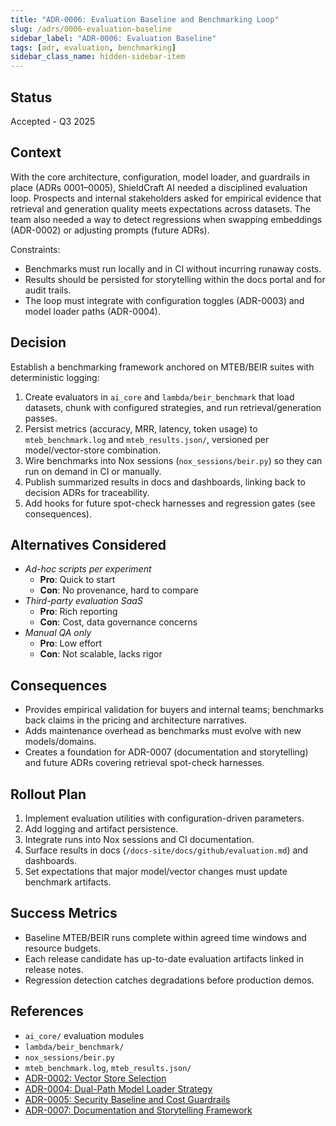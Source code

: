 ```yaml
---
title: "ADR-0006: Evaluation Baseline and Benchmarking Loop"
slug: /adrs/0006-evaluation-baseline
sidebar_label: "ADR-0006: Evaluation Baseline"
tags: [adr, evaluation, benchmarking]
sidebar_class_name: hidden-sidebar-item
---
```


## Status
Accepted - Q3 2025

## Context
With the core architecture, configuration, model loader, and guardrails in place (ADRs 0001–0005), ShieldCraft AI needed a disciplined evaluation loop. Prospects and internal stakeholders asked for empirical evidence that retrieval and generation quality meets expectations across datasets. The team also needed a way to detect regressions when swapping embeddings (ADR-0002) or adjusting prompts (future ADRs).

Constraints:
- Benchmarks must run locally and in CI without incurring runaway costs.
- Results should be persisted for storytelling within the docs portal and for audit trails.
- The loop must integrate with configuration toggles (ADR-0003) and model loader paths (ADR-0004).

## Decision
Establish a benchmarking framework anchored on MTEB/BEIR suites with deterministic logging:

1. Create evaluators in `ai_core` and `lambda/beir_benchmark` that load datasets, chunk with configured strategies, and run retrieval/generation passes.
2. Persist metrics (accuracy, MRR, latency, token usage) to `mteb_benchmark.log` and `mteb_results.json/`, versioned per model/vector-store combination.
3. Wire benchmarks into Nox sessions (`nox_sessions/beir.py`) so they can run on demand in CI or manually.
4. Publish summarized results in docs and dashboards, linking back to decision ADRs for traceability.
5. Add hooks for future spot-check harnesses and regression gates (see consequences).

## Alternatives Considered
- *Ad-hoc scripts per experiment*
  - **Pro**: Quick to start
  - **Con**: No provenance, hard to compare
- *Third-party evaluation SaaS*
  - **Pro**: Rich reporting
  - **Con**: Cost, data governance concerns
- *Manual QA only*
  - **Pro**: Low effort
  - **Con**: Not scalable, lacks rigor

## Consequences
- Provides empirical validation for buyers and internal teams; benchmarks back claims in the pricing and architecture narratives.
- Adds maintenance overhead as benchmarks must evolve with new models/domains.
- Creates a foundation for ADR-0007 (documentation and storytelling) and future ADRs covering retrieval spot-check harnesses.

## Rollout Plan
1. Implement evaluation utilities with configuration-driven parameters.
2. Add logging and artifact persistence.
3. Integrate runs into Nox sessions and CI documentation.
4. Surface results in docs (`/docs-site/docs/github/evaluation.md`) and dashboards.
5. Set expectations that major model/vector changes must update benchmark artifacts.

## Success Metrics
- Baseline MTEB/BEIR runs complete within agreed time windows and resource budgets.
- Each release candidate has up-to-date evaluation artifacts linked in release notes.
- Regression detection catches degradations before production demos.

## References
- `ai_core/` evaluation modules
- `lambda/beir_benchmark/`
- `nox_sessions/beir.py`
- `mteb_benchmark.log`, `mteb_results.json/`
- [ADR-0002: Vector Store Selection](/adrs/0002-vector-store)
- [ADR-0004: Dual-Path Model Loader Strategy](/adrs/0004-model-loader)
- [ADR-0005: Security Baseline and Cost Guardrails](/adrs/0005-security-guardrails)
- [ADR-0007: Documentation and Storytelling Framework](/adrs/0007-storytelling-framework)
